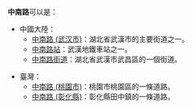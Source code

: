'''中南路'''可以是：

*中國大陸：
**[[中南路_(武汉市)|中南路 (武汉市)]]：湖北省武漢市的主要街道之一。
**[[中南路站|中南路站]]：武漢地鐵車站之一。
**[[中南路街道|中南路街道]]：湖北省武漢市武昌區的一個街道。

*臺灣：
**[[中南路_(桃園市)|中南路 (桃園市)]]：桃園市桃園區的一條道路。
**[[中南路_(彰化縣)|中南路 (彰化縣)]]：彰化縣田中鎮的一條道路。

{{disambig|Cat=三字地名消歧义}}